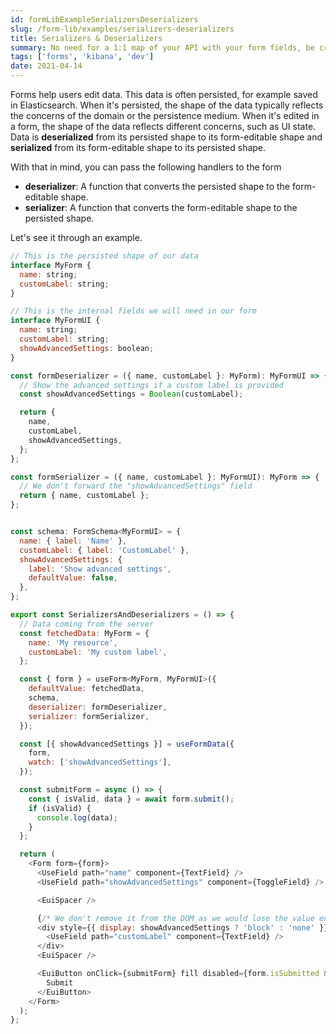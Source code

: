 ```yaml
---
id: formLibExampleSerializersDeserializers
slug: /form-lib/examples/serializers-deserializers
title: Serializers & Deserializers
summary: No need for a 1:1 map of your API with your form fields, be creative!
tags: ['forms', 'kibana', 'dev']
date: 2021-04-14
---
```


Forms help users edit data. This data is often persisted, for example saved in Elasticsearch. When it's persisted, the shape of the data typically reflects the concerns of the domain or the persistence medium. When it's edited in a form, the shape of the data reflects different concerns, such as UI state. Data is **deserialized** from its persisted shape to its form-editable shape and **serialized** from its form-editable shape to its persisted shape.

With that in mind, you can pass the following handlers to the form

* **deserializer**: A function that converts the persisted shape to the form-editable shape.
* **serializer**: A function that converts the form-editable shape to the persisted shape.

Let's see it through an example.

```js
// This is the persisted shape of our data
interface MyForm {
  name: string;
  customLabel: string;
}

// This is the internal fields we will need in our form
interface MyFormUI {
  name: string;
  customLabel: string;
  showAdvancedSettings: boolean;
}

const formDeserializer = ({ name, customLabel }: MyForm): MyFormUI => {
  // Show the advanced settings if a custom label is provided
  const showAdvancedSettings = Boolean(customLabel);

  return {
    name,
    customLabel,
    showAdvancedSettings,
  };
};

const formSerializer = ({ name, customLabel }: MyFormUI): MyForm => {
  // We don't forward the "showAdvancedSettings" field
  return { name, customLabel };
};


const schema: FormSchema<MyFormUI> = {
  name: { label: 'Name' },
  customLabel: { label: 'CustomLabel' },
  showAdvancedSettings: {
    label: 'Show advanced settings',
    defaultValue: false,
  },
};

export const SerializersAndDeserializers = () => {
  // Data coming from the server
  const fetchedData: MyForm = {
    name: 'My resource',
    customLabel: 'My custom label',
  };

  const { form } = useForm<MyForm, MyFormUI>({
    defaultValue: fetchedData,
    schema,
    deserializer: formDeserializer,
    serializer: formSerializer,
  });

  const [{ showAdvancedSettings }] = useFormData({
    form,
    watch: ['showAdvancedSettings'],
  });

  const submitForm = async () => {
    const { isValid, data } = await form.submit();
    if (isValid) {
      console.log(data);
    }
  };

  return (
    <Form form={form}>
      <UseField path="name" component={TextField} />
      <UseField path="showAdvancedSettings" component={ToggleField} />

      <EuiSpacer />

      {/* We don't remove it from the DOM as we would lose the value entered in the field. */}
      <div style={{ display: showAdvancedSettings ? 'block' : 'none' }}>
        <UseField path="customLabel" component={TextField} />
      </div>
      <EuiSpacer />

      <EuiButton onClick={submitForm} fill disabled={form.isSubmitted && form.isValid === false}>
        Submit
      </EuiButton>
    </Form>
  );
};
```
